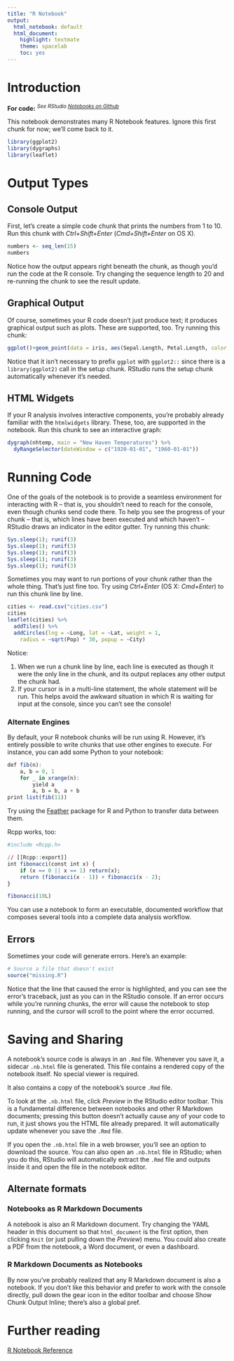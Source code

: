 ```yaml
---
title: "R Notebook"
output:
  html_notebook: default
  html_document:
    highlight: textmate
    theme: spacelab
    toc: yes
---
```


# Introduction 

**For code:** <sup>*See RStudio [Notebooks on Github](https://github.com/rstudio/webinars/blob/master/25-Notebooks/notebook-demo.Rmd)*</sup>

This notebook demonstrates many R Notebook features. Ignore this first chunk for now; we'll come back to it.

```r
library(ggplot2)
library(dygraphs)
library(leaflet)
```

# Output Types

## Console Output

First, let's create a simple code chunk that prints the numbers from 1 to 10. Run this chunk with *Ctrl+Shift+Enter* (*Cmd+Shift+Enter* on OS X). 

```r
numbers <- seq_len(15)
numbers
```

Notice how the output appears right beneath the chunk, as though you'd run the code at the R console. Try changing the sequence length to 20 and re-running the chunk to see the result update.

## Graphical Output

Of course, sometimes your R code doesn't just produce text; it produces graphical output such as plots. These are supported, too. Try running this chunk:

```r
ggplot()+geom_point(data = iris, aes(Sepal.Length, Petal.Length, color = Species, size = Petal.Width), pch=21)
```

Notice that it isn't necessary to prefix `ggplot` with `ggplot2::` since there is a `library(ggplot2)` call in the setup chunk. RStudio runs the setup chunk automatically whenever it's needed. 

## HTML Widgets

If your R analysis involves interactive components, you're probably already familiar with the `htmlwidgets` library. These, too, are supported in the notebook. Run this chunk to see an interactive graph:

```r
dygraph(nhtemp, main = "New Haven Temperatures") %>% 
  dyRangeSelector(dateWindow = c("1920-01-01", "1960-01-01"))
```

# Running Code

One of the goals of the notebook is to provide a seamless environment for interacting with R -- that is, you shouldn't need to reach for the console, even though chunks send code there. To help you see the progress of your chunk -- that is, which lines have been executed and which haven't -- RStudio draws an indicator in the editor gutter. Try running this chunk:

```r
Sys.sleep(1); runif(3)
Sys.sleep(1); runif(3)
Sys.sleep(1); runif(3)
Sys.sleep(1); runif(3)
Sys.sleep(1); runif(3)
```

Sometimes you may want to run portions of your chunk rather than the whole thing. That's just fine too. Try using *Ctrl+Enter* (OS X: *Cmd+Enter*) to run this chunk line by line.

```r
cities <- read.csv("cities.csv")
cities
leaflet(cities) %>% 
  addTiles() %>%
  addCircles(lng = ~Long, lat = ~Lat, weight = 1,
    radius = ~sqrt(Pop) * 30, popup = ~City)
```

Notice:

1. When we run a chunk line by line, each line is executed as though it were the only line in the chunk, and its output replaces any other output the chunk had.
2. If your cursor is in a multi-line statement, the whole statement will be run. This helps avoid the awkward situation in which R is waiting for input at the console, since you can't see the console!

### Alternate Engines

By default, your R notebook chunks will be run using R. However, it's entirely possible to write chunks that use other engines to execute. For instance, you can add some Python to your notebook:

```r
def fib(n):
    a, b = 0, 1
    for _ in xrange(n):
        yield a
        a, b = b, a + b
print list(fib(11))
```

Try using the [Feather](https://github.com/wesm/feather) package for R and Python to transfer data between them.

Rcpp works, too:

```r
#include <Rcpp.h>

// [[Rcpp::export]]
int fibonacci(const int x) {
    if (x == 0 || x == 1) return(x);
    return (fibonacci(x - 1)) + fibonacci(x - 2);
}
```

```r
fibonacci(10L)
```

You can use a notebook to form an executable, documented workflow that composes several tools into a complete data analysis workflow.

## Errors

Sometimes your code will generate errors. Here's an example:

```r
# Source a file that doesn't exist
source("missing.R")
```

Notice that the line that caused the error is highlighted, and you can see the error's traceback, just as you can in the RStudio console. If an error occurs while you're running chunks, the error will cause the notebook to stop running, and the cursor will scroll to the point where the error occurred.

# Saving and Sharing

A notebook's source code is always in an `.Rmd` file. Whenever you save it, a sidecar `.nb.html` file is generated. This file contains a rendered copy of the notebook itself. No special viewer is required.

It also contains a copy of the notebook's source `.Rmd` file.

To look at the `.nb.html` file, click *Preview* in the RStudio editor toolbar. This is a fundamental difference between notebooks and other R Markdown documents; pressing this button doesn't actually cause any of your code to run, it just shows you the HTML file already prepared. It will automatically update whenever you save the `.Rmd` file.

If you open the `.nb.html` file in a web browser, you'll see an option to download the source. You can also open an `.nb.html` file in RStudio; when you do this, RStudio will automatically extract the `.Rmd` file and outputs inside it and open the file in the notebook editor.

## Alternate formats

### Notebooks as R Markdown Documents

A notebook is also an R Markdown document. Try changing the YAML header in this document so that `html_document` is the first option, then clicking `Knit` (or just pulling down the *Preview*) menu. You could also create a PDF from the notebook, a Word document, or even a dashboard. 
  
### R Markdown Documents as Notebooks

By now you've probably realized that any R Markdown document is also a notebook. If you don't like this behavior and prefer to work with the console directly, pull down the gear icon in the editor toolbar and choose Show Chunk Output Inline; there's also a global pref.

# Further reading

[R Notebook Reference](http://rmarkdown.rstudio.com/r_notebooks.html)

